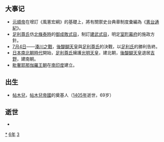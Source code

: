 {{yearTOC|1336|元'''[[至元_(元惠宗)|至元]]二年'''；越南'''[[開祐|開祐]]八年'''；日本南朝'''[[建武_(後醍醐天皇)|建武]]三年'''，'''[[延元|延元]]元年'''，北朝'''[[建武_(後醍醐天皇)|建武]]三年'''}}
== 大事记 ==
*[[元順帝|元順帝]]在增訂《風憲宏綱》的基礎上，將有關禦史台典章制度彙編為《[[憲台通紀|憲台通紀]]》。
*[[足利尊氏|足利尊氏]]仿[[北條泰時|北條泰時]]的[[御成敗式目|御成敗式目]]，制訂[[建武式目|建武式目]]，明定[[室町幕府|室町幕府]]的施政方針。
*[[7月4日|7月4日]]——[[湊川之戰|湊川之戰]]，[[後醍醐天皇|後醍醐天皇]]與[[足利尊氏|足利尊氏]]的決戰，以[[足利氏|足利氏]]的勝利告終。
*[[南北朝時代_(日本)|日本南北朝時代]]開始，[[足利尊氏|足利尊氏]]擁護[[光明天皇|光明天皇]]，建北朝，[[後醍醐天皇|後醍醐天皇]]退居[[吉野|吉野]]，建南朝。
*[[毗奢耶那伽羅王朝|毗奢耶那伽羅王朝]]在[[南印度|南印度]]建立。

== 出生 ==
* [[帖木兒|帖木兒]]，[[帖木兒帝國|帖木兒帝國]]的奠基人（[[1405年|1405年]]逝世，69岁）

== 逝世 ==
{{Wikisource year mention}}
*

[[Category:1336年|*]]
[[Category:1330年代|6年]]
[[Category:14世纪各年|3]]